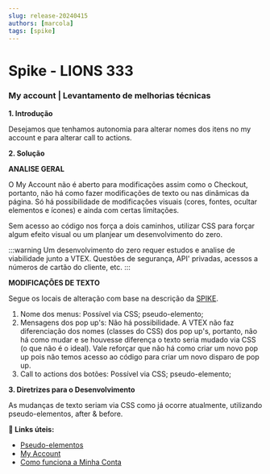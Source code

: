 ```yaml
---
slug: release-20240415
authors: [marcola]
tags: [spike]
---
```


# Spike - LIONS 333

### My account | Levantamento de melhorias técnicas

**1. Introdução**

Desejamos que tenhamos autonomia para alterar nomes dos itens no my account e para alterar call to actions.

**2. Solução**

**ANALISE GERAL**

O My Account não é aberto para modificações assim como o Checkout, portanto, não há como fazer modificações de texto ou nas dinâmicas da página. Só há possibilidade de modificações visuais (cores, fontes, ocultar elementos e ícones) e ainda com certas limitações.

Sem acesso ao código nos força a dois caminhos, utilizar CSS para forçar algum efeito visual ou um planjear um desenvolvimento do zero.

:::warning
Um desenvolvimento do zero requer estudos e analise de viabilidade junto a VTEX. Questões de segurança, API' privadas, acessos a números de cartão do cliente, etc.
:::

**MODIFICAÇÕES DE TEXTO**

Segue os locais de alteração com base na descrição da [SPIKE](https://redeoba.atlassian.net/browse/LIONS-333).

1. Nome dos menus: Possível via CSS; pseudo-elemento;
2. Mensagens dos pop up's: Não há possibilidade. A VTEX não faz diferenciação dos nomes (classes do CSS) dos pop up's, portanto, não há como mudar e se houvesse diferença o texto seria mudado via CSS (o que não é o ideal). Vale reforçar que não há como criar um novo pop up pois não temos acesso ao código para criar um novo disparo de pop up.
3. Call to actions dos botões: Possível via CSS; pseudo-elemento;

**3. Diretrizes para o Desenvolvimento**

As mudanças de texto seriam via CSS como já ocorre atualmente, utilizando pseudo-elementos, after & before.

**:memo: Links úteis:**
- [Pseudo-elementos](https://developer.mozilla.org/pt-BR/docs/Web/CSS/Pseudo-elements)
- [My Account](https://help.vtex.com/pt/subcategory/my-account--1RWR7qSyaREbD5RfgCjdYG)<br/>
- [Como funciona a Minha Conta](https://help.vtex.com/pt/tutorial/como-funciona-a-minha-conta--2BQ3GiqhqGJTXsWVuio3Xh)
